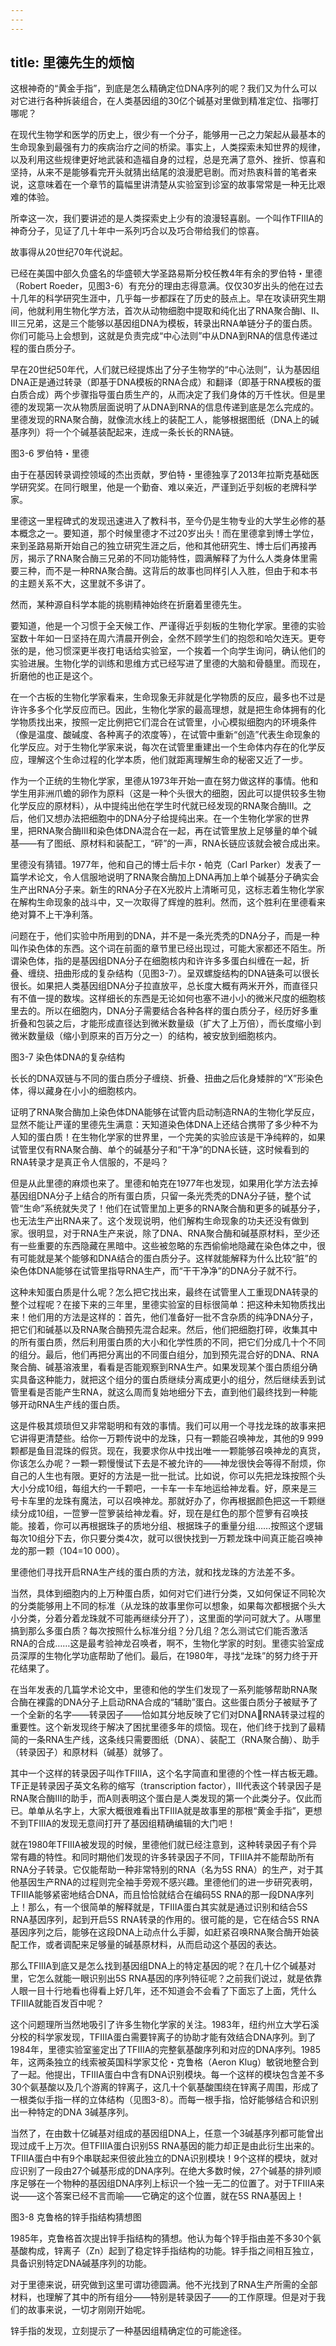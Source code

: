 ```yaml
---
---
---
```

title: 里德先生的烦恼
---




这根神奇的“黄金手指”，到底是怎么精确定位DNA序列的呢？我们又为什么可以对它进行各种拆装组合，在人类基因组的30亿个碱基对里做到精准定位、指哪打哪呢？

在现代生物学和医学的历史上，很少有一个分子，能够用一己之力架起从最基本的生命现象到最强有力的疾病治疗之间的桥梁。事实上，人类探索未知世界的规律，以及利用这些规律更好地武装和造福自身的过程，总是充满了意外、挫折、惊喜和坚持，从来不是能够看完开头就猜出结尾的浪漫肥皂剧。而对热衷科普的笔者来说，这意味着在一个章节的篇幅里讲清楚从实验室到诊室的故事常常是一种无比艰难的体验。

所幸这一次，我们要讲述的是人类探索史上少有的浪漫轻喜剧。一个叫作TFIIIA的神奇分子，见证了几十年中一系列巧合以及巧合带给我们的惊喜。

故事得从20世纪70年代说起。

已经在美国中部久负盛名的华盛顿大学圣路易斯分校任教4年有余的罗伯特・里德（Robert Roeder，见图3-6）有充分的理由志得意满。仅仅30岁出头的他在过去十几年的科学研究生涯中，几乎每一步都踩在了历史的鼓点上。早在攻读研究生期间，他就利用生物化学方法，首次从动物细胞中提取和纯化出了RNA聚合酶I、II、III三兄弟，这是三个能够以基因组DNA为模板，转录出RNA单链分子的蛋白质。你们可能马上会想到，这就是负责完成“中心法则”中从DNA到RNA的信息传递过程的蛋白质分子。

早在20世纪50年代，人们就已经提炼出了分子生物学的“中心法则”，认为基因组DNA正是通过转录（即基于DNA模板的RNA合成）和翻译（即基于RNA模板的蛋白质合成）两个步骤指导蛋白质生产的，从而决定了我们身体的万千性状。但是里德的发现第一次从物质层面说明了从DNA到RNA的信息传递到底是怎么完成的。里德发现的RNA聚合酶，就像流水线上的装配工人，能够根据图纸（DNA上的碱基序列）将一个个碱基装配起来，连成一条长长的RNA链。

图3-6 罗伯特・里德

由于在基因转录调控领域的杰出贡献，罗伯特・里德独享了2013年拉斯克基础医学研究奖。在同行眼里，他是一个勤奋、难以亲近，严谨到近乎刻板的老牌科学家。



里德这一里程碑式的发现迅速进入了教科书，至今仍是生物专业的大学生必修的基本概念之一。要知道，那个时候里德才不过20岁出头！而在里德拿到博士学位，来到圣路易斯开始自己的独立研究生涯之后，他和其他研究生、博士后们再接再厉，揭示了RNA聚合酶三兄弟的不同功能特性，圆满解释了为什么人类身体里需要三种，而不是一种RNA聚合酶。这背后的故事也同样引人入胜，但由于和本书的主题关系不大，这里就不多讲了。

然而，某种源自科学本能的挑剔精神始终在折磨着里德先生。

要知道，他是一个习惯于全天候工作、严谨得近乎刻板的生物化学家。里德的实验室数十年如一日坚持在周六清晨开例会，全然不顾学生们的抱怨和哈欠连天。更夸张的是，他习惯深更半夜打电话给实验室，一个挨着一个向学生询问，确认他们的实验进展。生物化学的训练和思维方式已经写进了里德的大脑和骨髓里。而现在，折磨他的也正是这个。

在一个古板的生物化学家看来，生命现象无非就是化学物质的反应，最多也不过是许许多多个化学反应而已。因此，生物化学家的最高理想，就是把生命体拥有的化学物质找出来，按照一定比例把它们混合在试管里，小心模拟细胞内的环境条件（像是温度、酸碱度、各种离子的浓度等），在试管中重新“创造”代表生命现象的化学反应。对于生物化学家来说，每次在试管里重建出一个生命体内存在的化学反应，理解这个生命过程的化学本质，他们就距离理解生命的秘密又近了一步。

作为一个正统的生物化学家，里德从1973年开始一直在努力做这样的事情。他和学生用非洲爪蟾的卵作为原料（这是一种个头很大的细胞，因此可以提供较多生物化学反应的原材料），从中提纯出他在学生时代就已经发现的RNA聚合酶III。之后，他们又想办法把细胞中的DNA分子给提纯出来。在一个生物化学家的世界里，把RNA聚合酶III和染色体DNA混合在一起，再在试管里放上足够量的单个碱基——有了图纸、原材料和装配工，“砰”的一声，RNA长链应该就会被合成出来。

里德没有猜错。1977年，他和自己的博士后卡尔・帕克（Carl Parker）发表了一篇学术论文，令人信服地说明了RNA聚合酶加上DNA再加上单个碱基分子确实会生产出RNA分子来。新生的RNA分子在X光胶片上清晰可见，这标志着生物化学家在解构生命现象的战斗中，又一次取得了辉煌的胜利。然而，这个胜利在里德看来绝对算不上干净利落。

问题在于，他们实验中所用到的DNA，并不是一条光秃秃的DNA分子，而是一种叫作染色体的东西。这个词在前面的章节里已经出现过，可能大家都还不陌生。所谓染色体，指的是基因组DNA分子在细胞核内和许许多多蛋白纠缠在一起，折叠、缠绕、扭曲形成的复杂结构（见图3-7）。呈双螺旋结构的DNA链条可以很长很长。如果把人类基因组DNA分子拉直放平，总长度大概有两米开外，而直径只有不值一提的数埃。这样细长的东西是无论如何也塞不进小小的微米尺度的细胞核里去的。所以在细胞内，DNA分子需要结合各种各样的蛋白质分子，经历好多重折叠和包装之后，才能形成直径达到微米数量级（扩大了上万倍），而长度缩小到微米数量级（缩小到原来的百万分之一）的结构，被安放到细胞核内。

图3-7 染色体DNA的复杂结构

长长的DNA双链与不同的蛋白质分子缠绕、折叠、扭曲之后化身矮胖的“X”形染色体，得以藏身在小小的细胞核内。



证明了RNA聚合酶加上染色体DNA能够在试管内启动制造RNA的生物化学反应，显然不能让严谨的里德先生满意：天知道染色体DNA上还结合携带了多少种不为人知的蛋白质！在生物化学家的世界里，一个完美的实验应该是干净纯粹的，如果试管里仅有RNA聚合酶、单个的碱基分子和“干净”的DNA长链，这时候看到的RNA转录才是真正令人信服的，不是吗？

但是从此里德的麻烦也来了。里德和帕克在1977年也发现，如果用化学方法去掉基因组DNA分子上结合的所有蛋白质，只留一条光秃秃的DNA分子链，整个试管“生命”系统就失灵了！他们在试管里加上更多的RNA聚合酶和更多的碱基分子，也无法生产出RNA来了。这个发现说明，他们解构生命现象的功夫还没有做到家。很明显，对于RNA生产来说，除了DNA、RNA聚合酶和碱基原材料，至少还有一些重要的东西隐藏在黑暗中。这些被忽略的东西偷偷地隐藏在染色体之中，很有可能就是某个能够和DNA结合的蛋白质分子。这样就能解释为什么比较“脏”的染色体DNA能够在试管里指导RNA生产，而“干干净净”的DNA分子就不行。

这种未知蛋白质是什么呢？怎么把它找出来，最终在试管里人工重现DNA转录的整个过程呢？在接下来的三年里，里德实验室的目标很简单：把这种未知物质找出来！他们用的方法是这样的：首先，他们准备好一批不含杂质的纯净DNA分子，把它们和碱基以及RNA聚合酶预先混合起来。然后，他们把细胞打碎，收集其中的所有蛋白质，然后利用蛋白质的大小和化学性质的不同，把它们分成几十个不同的组分。最后，他们再把分离出的不同蛋白组分，加到预先混合好的DNA、RNA聚合酶、碱基溶液里，看看是否能观察到RNA生产。如果发现某个蛋白质组分确实具备这种能力，就把这个组分的蛋白质继续分离成更小的组分，然后继续丢到试管里看是否能产生RNA，就这么周而复始地细分下去，直到他们最终找到一种能够开动RNA生产线的蛋白质。

这是件极其烦琐但又非常聪明和有效的事情。我们可以用一个寻找龙珠的故事来把它讲得更清楚些。给你一万颗传说中的龙珠，只有一颗能召唤神龙，其他的9 999颗都是鱼目混珠的假货。现在，我要求你从中找出唯一一颗能够召唤神龙的真货，你该怎么办呢？一颗一颗慢慢试下去是不被允许的——神龙很快会等得不耐烦，你自己的人生也有限。更好的方法是一批一批试。比如说，你可以先把龙珠按照个头大小分成10组，每组大约一千颗吧，一卡车一卡车地运给神龙看。好，原来是三号卡车里的龙珠有魔法，可以召唤神龙。那就好办了，你再根据颜色把这一千颗继续分成10组，一笸箩一笸箩装给神龙看。好，现在是红色的那个笸箩有召唤技能。接着，你可以再根据珠子的质地分组、根据珠子的重量分组……按照这个逻辑每次10组分下去，你只要分类4次，就可以很快找到一万颗龙珠中间真正能召唤神龙的那一颗（104=10 000）。

里德他们寻找开启RNA生产线的蛋白质的方法，就和找龙珠的方法差不多。

当然，具体到细胞内的上万种蛋白质，如何对它们进行分类，又如何保证不同轮次的分类能够用上不同的标准（从龙珠的故事里你可以想象，如果每次都根据个头大小分类，分着分着龙珠就不可能再继续分开了），这里面的学问可就大了。从哪里搞到那么多蛋白质？每次按照什么标准分组？分几组？怎么测试它们能否激活RNA的合成……这是最考验神龙召唤者，啊不，生物化学家的时刻。里德实验室成员深厚的生物化学功底帮助了他们。最后，在1980年，寻找“龙珠”的努力终于开花结果了。

在当年发表的几篇学术论文中，里德和他的学生们发现了一系列能够帮助RNA聚合酶在裸露的DNA分子上启动RNA合成的“辅助”蛋白。这些蛋白质分子被赋予了一个全新的名字——转录因子——恰如其分地反映了它们对DNARNA转录过程的重要性。这个新发现终于解决了困扰里德多年的烦恼。现在，他们终于找到了最精简的一条RNA生产线，这条线只需要图纸（DNA）、装配工（RNA聚合酶）、助手（转录因子）和原材料（碱基）就够了。

其中一个这样的转录因子叫作TFIIIA，这个名字简直和里德的个性一样古板无趣。TF正是转录因子英文名称的缩写（transcription factor），III代表这个转录因子是RNA聚合酶III的助手，而A则表明这个蛋白是人类发现的第一个此类分子。仅此而已。单单从名字上，大家大概很难看出TFIIIA就是故事里的那根“黄金手指”，更想不到TFIIIA的发现无意间打开了基因组精确编辑的大门吧！

就在1980年TFIIIA被发现的时候，里德他们就已经注意到，这种转录因子有个异常有趣的特性。和同时期他们发现的许多转录因子不同，TFIIIA并不能帮助所有RNA分子转录。它仅能帮助一种非常特别的RNA（名为5S RNA）的生产，对于其他基因生产RNA的过程则完全袖手旁观不感兴趣。里德他们的进一步研究表明，TFIIIA能够紧密地结合DNA，而且恰恰就结合在编码5S RNA的那一段DNA序列上！那么，有一个很简单的解释就是，TFIIIA蛋白其实就是通过识别和结合5S RNA基因序列，起到开启5S RNA转录的作用的。很可能的是，它在结合5S RNA基因序列之后，能够在这段DNA上动点什么手脚，如赶紧召唤RNA聚合酶开始装配工作，或者调配来足够量的碱基原材料，从而启动这个基因的表达。

那么TFIIIA到底又是怎么找到基因组DNA上的特定基因的呢？在几十亿个碱基对里，它怎么就能一眼识别出5S RNA基因的序列特征呢？之前我们说过，就是依靠人眼一目十行地看也得看上好几年，还不知道会不会看了下面忘了上面，凭什么TFIIIA就能百发百中呢？

这个问题理所当然地吸引了许多生物化学家的关注。1983年，纽约州立大学石溪分校的科学家发现，TFIIIA蛋白需要锌离子的协助才能有效结合DNA序列。到了1984年，里德实验室鉴定出了TFIIIA的完整氨基酸序列和对应的DNA序列。1985年，这两条独立的线索被英国科学家艾伦・克鲁格（Aeron Klug）敏锐地整合到了一起。他提出，TFIIIA蛋白中含有DNA识别模块。每一个这样的模块包含差不多30个氨基酸以及几个游离的锌离子，这几十个氨基酸围绕在锌离子周围，形成了一根类似手指一样的立体结构（见图3-8）。而每一根手指，恰好能够结合和识别出一种特定的DNA 3碱基序列。

当然了，在由数十亿碱基对组成的基因组DNA上，任意一个3碱基序列都可能曾出现过成千上万次。但TFIIIA蛋白识别5S RNA基因的能力却正是由此衍生出来的。TFIIIA蛋白中有9个串联起来但彼此独立的DNA识别模块！9个这样的模块，就对应识别了一段由27个碱基形成的DNA序列。在绝大多数时候，27个碱基的排列顺序足够在一个物种的基因组DNA序列上标识一个独一无二的位置了。对于TFIIIA来说——这个答案已经不言而喻——它确定的这个位置，就在5S RNA基因上！

图3-8 克鲁格的锌手指结构猜想图

1985年，克鲁格首次提出锌手指结构的猜想。他认为每个锌手指由差不多30个氨基酸构成，锌离子（Zn）起到了稳定锌手指结构的功能。锌手指之间相互独立，具备识别特定DNA碱基序列的功能。



对于里德来说，研究做到这里可谓功德圆满。他不光找到了RNA生产所需的全部材料，也理解了其中的所有组分——特别是转录因子——的工作原理。但是对于我们的故事来说，一切才刚刚开始呢。

锌手指的发现，立刻提示了一种基因组精确定位的可能途径。